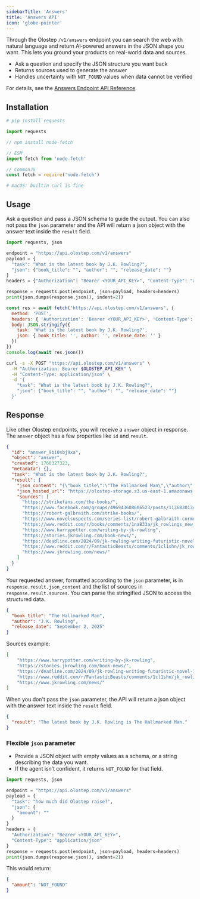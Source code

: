 ```yaml
---
sidebarTitle: 'Answers'
title: 'Answers API'
icon: 'globe-pointer'
---
```


Through the Olostep `/v1/answers` endpoint you can search the web with natural language and return AI‑powered answers in the JSON shape you want. This lets you ground your products on real-world data and sources.

- Ask a question and specify the JSON structure you want back
- Returns sources used to generate the answer
- Handles uncertainty with `NOT_FOUND` values when data cannot be verified

For details, see the [Answers Endpoint API Reference](/api-reference/answers/create).

## Installation

<CodeGroup>

```python Python
# pip install requests

import requests
```

```js Node
// npm install node-fetch

// ESM
import fetch from 'node-fetch'

// CommonJS
const fetch = require('node-fetch')
```

```bash cURL
# macOS: builtin curl is fine
```

</CodeGroup>

## Usage

Ask a question and pass a JSON schema to guide the output. You can also not pass the `json` parameter and the API will return a json object with the answer text inside the `result` field.

<CodeGroup>

```python Python
import requests, json

endpoint = "https://api.olostep.com/v1/answers"
payload = {
  "task": "What is the latest book by J.K. Rowling?",
  "json": {"book_title": "", "author": "", "release_date": ""}
}
headers = {"Authorization": "Bearer <YOUR_API_KEY>", "Content-Type": "application/json"}

response = requests.post(endpoint, json=payload, headers=headers)
print(json.dumps(response.json(), indent=2))
```

```js Node
const res = await fetch('https://api.olostep.com/v1/answers', {
  method: 'POST',
  headers: { 'Authorization': 'Bearer <YOUR_API_KEY>', 'Content-Type': 'application/json' },
  body: JSON.stringify({
    task: 'What is the latest book by J.K. Rowling?',
    json: { book_title: '', author: '', release_date: '' }
  })
})
console.log(await res.json())
```

```bash cURL
curl -s -X POST "https://api.olostep.com/v1/answers" \
  -H "Authorization: Bearer $OLOSTEP_API_KEY" \
  -H "Content-Type: application/json" \
  -d '{
    "task": "What is the latest book by J.K. Rowling?",
    "json": {"book_title": "", "author": "", "release_date": ""}
  }'
```

</CodeGroup>

## Response

Like other Olostep endpoints, you will receive a `answer` object in response. The `answer` object has a few properties like `id` and `result`.

```json
{
  "id": "answer_9bi0sbj9xa",
  "object": "answer",
  "created": 1760327323,
  "metadata": {},
  "task": "What is the latest book by J.K. Rowling?",
  "result": {
    "json_content": "{\"book_title\":\"The Hallmarked Man\",\"author\":\"J.K. Rowling (as Robert Galbraith)\",\"release_date\":\"2 September 2025\"}",
    "json_hosted_url": "https://olostep-storage.s3.us-east-1.amazonaws.com/answer_9bi0sbj9xa.json",
    "sources": [
      "https://strikefans.com/the-books/",
      "https://www.facebook.com/groups/496943608606523/posts/1136830134617864/",
      "https://robert-galbraith.com/strike-books/",
      "https://www.novelsuspects.com/series-list/robert-galbraith-cormoran-strike-series-in-order/",
      "https://www.reddit.com/r/books/comments/1na833a/jk_rowlings_new_strike_novel_900_pages_of_romance/",
      "https://www.harrypotter.com/writing-by-jk-rowling",
      "https://stories.jkrowling.com/book-news/",
      "https://deadline.com/2024/09/jk-rowling-writing-futuristic-novel-1236093909/",
      "https://www.reddit.com/r/FantasticBeasts/comments/1cl1shn/jk_rowling_may_2024_ive_got_six_more_books_in_my/",
      "https://www.jkrowling.com/news/"
    ]
  }
}
```

Your requested answer, formatted according to the `json` parameter, is in `response.result.json_content` and the list of sources in `response.result.sources`. You can parse the stringified JSON to access the structured data.

```json
{
  "book_title": "The Hallmarked Man",
  "author": "J.K. Rowling",
  "release_date": "September 2, 2025"
}
```

Sources example:

```json
[
    "https://www.harrypotter.com/writing-by-jk-rowling",
    "https://stories.jkrowling.com/book-news/",
    "https://deadline.com/2024/09/jk-rowling-writing-futuristic-novel-1236093909/",
    "https://www.reddit.com/r/FantasticBeasts/comments/1cl1shn/jk_rowling_may_2024_ive_got_six_more_books_in_my/",
    "https://www.jkrowling.com/news/"
]
```

When you don't pass the `json` parameter, the API will return a json object with the answer text inside the `result` field.

```json
{
  "result": "The latest book by J.K. Rowling is The Hallmarked Man."
}
```

### Flexible `json` parameter

- Provide a JSON object with empty values as a schema, or a string describing the data you want.
- If the agent isn’t confident, it returns `NOT_FOUND` for that field.

```python Python
import requests, json

endpoint = "https://api.olostep.com/v1/answers"
payload = {
  "task": "how much did Olostep raise?", 
  "json": {
    "amount": ""
  }
}
headers = {
  "Authorization": "Bearer <YOUR_API_KEY>",
  "Content-Type": "application/json"
}
response = requests.post(endpoint, json=payload, headers=headers)
print(json.dumps(response.json(), indent=2))
```

This would return:

```json
{
  "amount": "NOT_FOUND"
}
```